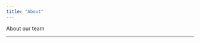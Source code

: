 ```yaml
---
title: "About"
---
```


About our team

------------------------------------------------------------------------

